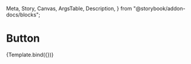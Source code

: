   Meta,
  Story,
  Canvas,
  ArgsTable,
  Description,
} from "@storybook/addon-docs/blocks";

# Button


<Canvas>
  <Story id="task--default" />
  <Story id="task--pinned" />
  <Story id="task--archived" />
</Canvas>

<Story name="task" id="task--default">
  {Template.bind({})}
</Story>
